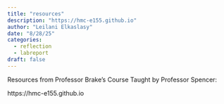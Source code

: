 ```yaml
---
title: "resources"
description: "https://hmc-e155.github.io"
author: "Leilani Elkaslasy"
date: "8/28/25"
categories:
  - reflection
  - labreport
draft: false
---
```

Resources from Professor Brake's Course Taught by Professor Spencer:

https://hmc-e155.github.io
